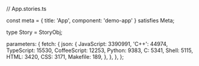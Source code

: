// App.stories.ts


const meta = {
  title: 'App',
  component: 'demo-app'
} satisfies Meta;

type Story = StoryObj;

  parameters: {
    fetch: {
      json: {
        JavaScript: 3390991,
        'C++': 44974,
        TypeScript: 15530,
        CoffeeScript: 12253,
        Python: 9383,
        C: 5341,
        Shell: 5115,
        HTML: 3420,
        CSS: 3171,
        Makefile: 189,
      },
    },
  },
};
